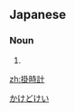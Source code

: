 ==Japanese==
{{ja-kanjitab|掛|時|計}}

===Noun===
{{ja-noun|かけどけい}}

# {{alternative form of|掛け時計|lang=ja}}

[[Category:ja:Clocks|かけどけい]]

[[zh:掛時計]]